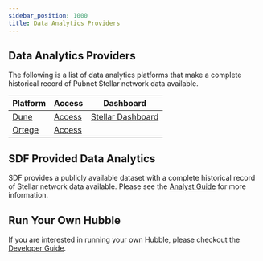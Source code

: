 ```yaml
---
sidebar_position: 1000
title: Data Analytics Providers
---
```


## Data Analytics Providers

The following is a list of data analytics platforms that make a complete historical record of Pubnet Stellar network data available.

| Platform | Access | Dashboard |
| --- | --- | --- |
| [Dune](https://docs.dune.com/home) | [Access](https://dune.com/) | [Stellar Dashboard](https://dune.com/scoffie/stellar) |
| [Ortege](https://www.ortege.ai/) | [Access](https://app.ortege.ai/login/) |  |

## SDF Provided Data Analytics

SDF provides a publicly available dataset with a complete historical record of Stellar network data available. Please see the [Analyst Guide](./hubble/analyst-guide) for more information.

## Run Your Own Hubble

If you are interested in running your own Hubble, please checkout the [Developer Guide](./hubble/developer-guide).
